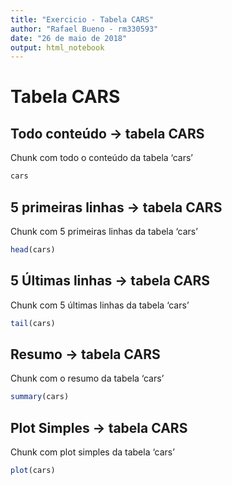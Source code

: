 ```yaml
---
title: "Exercicio - Tabela CARS"
author: "Rafael Bueno - rm330593"
date: "26 de maio de 2018"
output: html_notebook
---
```


# Tabela CARS

## Todo conteúdo -> tabela CARS

Chunk com todo o conteúdo da tabela 'cars'

```r
cars
```

## 5 primeiras linhas -> tabela CARS

Chunk com 5 primeiras linhas da tabela 'cars'

```r
head(cars)
```

## 5 Últimas linhas -> tabela CARS

Chunk com 5 últimas linhas da tabela 'cars'


```r
tail(cars)
```

## Resumo -> tabela CARS

Chunk com o resumo da tabela 'cars'

```r
summary(cars)
```

## Plot Simples -> tabela CARS

Chunk com plot simples da tabela 'cars'

```r
plot(cars)
```
